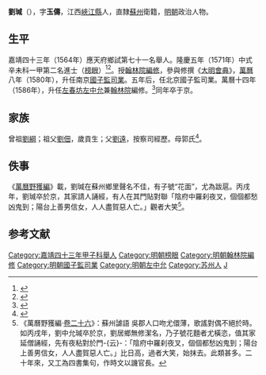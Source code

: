 {{明清人物信息框
| 姓名 = 劉瑊
| 原名 =
| 圖片名稱= 
| 圖片大小 =
| 圖片說明 = 
| 最高職務 = 左春坊左中允兼翰林院編修
| 國家 = 大明 
| 爵位 =
| 籍貫 = 江西[[峽江縣|峽江縣]]<br>直隸蘇州衛籍
| 族裔 = 
| 字號 = 字玉儔
| 諡號 =
| 出生日期 = 生年不詳
| 出生地點 = 
| 逝世日期 = 萬曆十四年（1586年）
| 逝世地點 =
| 墓葬 =
| 配偶 = 
| 親屬 = 
| 出身 =
* 隆慶五年辛未科進士出身
| 經歷 =
| 著作 =  
}}
'''劉瑊'''（{{bd|？||1586年|catIdx=Liu劉}}），字'''玉儔'''，江西[[峽江縣|峽江縣]]人，直隸[[蘇州|蘇州]]衛籍，[[明朝|明朝]]政治人物。

== 生平 ==
嘉靖四十三年（1564年）應天府鄉試第七十一名舉人。隆慶五年（1571年）中式辛未科一甲第二名進士（[[榜眼|榜眼]]）<ref>{{Cite book|title=《皇明贡举考》卷五|last=（明）[[张朝瑞|张朝瑞]]|first=|publisher=《续修四库全书》史部第828册|year=|isbn=|location=|pages=}}</ref><ref>{{Cite book|title=贡举志五种 上|last=鲁小俊，江俊伟著|first=|publisher=武汉：武汉大学出版社|year=2009|isbn=978-7-307-07043-1|location=|pages=}}</ref>。授[[翰林院|翰林院]][[編修|編修]]，參與修撰《[[大明會典|大明會典]]》，[[萬曆|萬曆]]八年（1580年），升任南京[[國子監|國子監]][[司業|司業]]。五年后，任北京國子監司業。萬曆十四年（1586年），升任[[左春坊|左春坊]][[左中允|左中允]]兼[[翰林院|翰林院]]編修。<ref>{{cite web | url=http://www.bjdclib.com/subdb/exam/examperson/200908/t20090819_22741.html | title=刘瑊 | publisher=北京市東城區圖書館 | accessdate=September 16, 2011 | archive-date=2016-10-30 | archive-url=https://web.archive.org/web/20161030202141/http://www.bjdclib.com/subdb/exam/examperson/200908/t20090819_22741.html | dead-url=no }}</ref>同年卒于京。

== 家族 ==
曾祖[[劉綱|劉綱]]；祖父[[劉佃|劉佃]]，歲貢生；父[[劉遠|劉遠]]，按察司經歷。母郭氏<ref>{{Cite book|title=天一阁藏明代科举录选刊 登科录 点校本|last=龚延明主编|first=|publisher=宁波出版社|year=2016|isbn=978-7-5526-2320-8|location=宁波|pages=|quote=《天一閣藏明代科舉錄選刊.登科錄》之《隆慶五年辛未科登科錄》}}</ref>。

==佚事==
《[[萬曆野獲編|萬曆野獲編]]》載，劉瑊在蘇州鄉里聲名不佳，有子號“花面”，尤為跋扈。丙戌年，劉瑊卒於京，其家請人誦經，有人在其門貼對聯「陰府中羅刹夜叉，個個都愁凶鬼到；陽台上善男信女，人人盡賀惡人亡。」觀者大笑<ref>《萬曆野獲編·[[s:萬曆野獲編/卷26#蘇州謔語|卷二十六]]》：蘇州謔語 吳郡人口吻尤儇薄，歌謠對偶不絕於時。如丙戌年，劉中允瑊卒於京，劉居鄉無修潔名，乃子號花麵者尤橫恣，值其家延僧誦經，先有夜粘對於門-{云}-：「陰府中羅刹夜叉，個個都愁凶鬼到；陽台上善男信女，人人盡賀惡人亡。」比日高，過者大笑，始抹去。此類甚多。二十年來，又工為四書集句，作時文以譏官長。</ref>。

==参考文献==
{{reflist}}

{{隆慶五年辛未科殿試金榜}}
{{規範控制}}
{{DEFAULTSORT:Liu劉}}
[[Category:嘉靖四十三年甲子科舉人|Category:嘉靖四十三年甲子科舉人]]
[[Category:明朝榜眼|Category:明朝榜眼]]
[[Category:明朝翰林院編修|Category:明朝翰林院編修]]
[[Category:明朝國子監司業|Category:明朝國子監司業]]
[[Category:明朝左中允|Category:明朝左中允]]
[[Category:苏州人|Category:苏州人]]
[[Category:劉姓|J]]